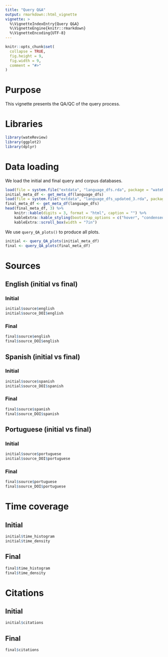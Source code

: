 ```yaml
---
title: "Query Q&A"
output: rmarkdown::html_vignette
vignette: >
  %\VignetteIndexEntry{Query Q&A}
  %\VignetteEngine{knitr::rmarkdown}
  %\VignetteEncoding{UTF-8}
---
```


```r
knitr::opts_chunk$set(
  collapse = TRUE,
  fig.height = 9,
  fig.width = 9, 
  comment = "#>"
)
```

# Purpose

This vignette presents the QA/QC of the query process.

# Libraries

```r
library(wateReview)
library(ggplot2)
library(dplyr)
```

# Data loading

We load the initial and final query and corpus databases.

```r
load(file = system.file("extdata", "language_dfs.rda", package = "wateReview"))
initial_meta_df <- get_meta_df(language_dfs)
load(file = system.file("extdata", "language_dfs_updated_3.rda", package = "wateReview"))
final_meta_df <- get_meta_df(language_dfs)
head(final_meta_df, 3) %>%
	knitr::kable(digits = 3, format = "html", caption = "") %>% 
	kableExtra::kable_styling(bootstrap_options = c("hover", "condensed")) %>% 
	kableExtra::scroll_box(width = "7in")
```

We use `query_QA_plots()` to produce all plots.

```r
initial <- query_QA_plots(initial_meta_df)
final <- query_QA_plots(final_meta_df)
```

# Sources

## English (initial vs final)

### Initial

```r
initial$source$english
initial$source_DOI$english
```

### Final

```r
final$source$english
final$source_DOI$english
```

## Spanish (initial vs final)

### Initial

```r
initial$source$spanish
initial$source_DOI$spanish
```

### Final

```r
final$source$spanish
final$source_DOI$spanish
```

## Portuguese (initial vs final)

### Initial

```r
initial$source$portuguese
initial$source_DOI$portuguese
```

### Final

```r
final$source$portuguese
final$source_DOI$portuguese
```

# Time coverage

## Initial

```r
initial$time_histogram
initial$time_density
```

## Final

```r
final$time_histogram
final$time_density
```

# Citations

## Initial

```r
initial$citations
```

## Final

```r
final$citations
```